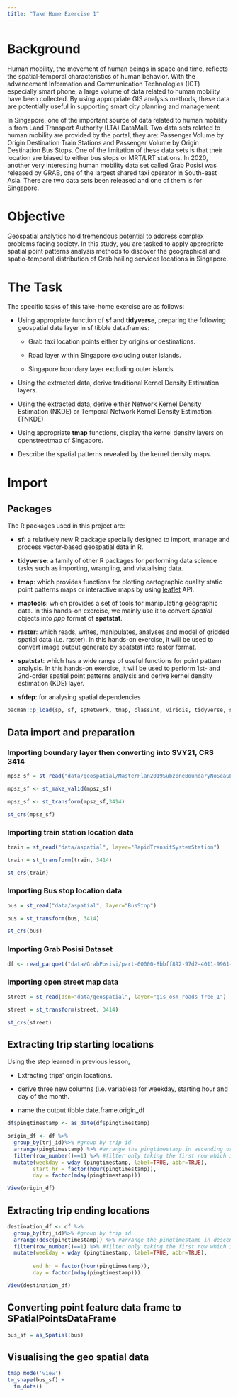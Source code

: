 ```yaml
---
title: "Take Home Exercise 1"
---
```


# Background

Human mobility, the movement of human beings in space and time, reflects the spatial-temporal characteristics of human behavior. With the advancement Information and Communication Technologies (ICT) especially smart phone, a large volume of data related to human mobility have been collected. By using appropriate GIS analysis methods, these data are potentially useful in supporting smart city planning and management.

In Singapore, one of the important source of data related to human mobility is from Land Transport Authority (LTA) DataMall. Two data sets related to human mobility are provided by the portal, they are: Passenger Volume by Origin Destination Train Stations and Passenger Volume by Origin Destination Bus Stops. One of the limitation of these data sets is that their location are biased to either bus stops or MRT/LRT stations. In 2020, another very interesting human mobility data set called Grab Posisi was released by GRAB, one of the largest shared taxi operator in South-east Asia. There are two data sets been released and one of them is for Singapore.

# Objective

Geospatial analytics hold tremendous potential to address complex problems facing society. In this study, you are tasked to apply appropriate spatial point patterns analysis methods to discover the geographical and spatio-temporal distribution of Grab hailing services locations in Singapore.

# **The Task**

The specific tasks of this take-home exercise are as follows:

-   Using appropriate function of **sf** and **tidyverse**, preparing the following geospatial data layer in sf tibble data.frames:

    -   Grab taxi location points either by origins or destinations.

    -   Road layer within Singapore excluding outer islands.

    -   Singapore boundary layer excluding outer islands

-   Using the extracted data, derive traditional Kernel Density Estimation layers.

-   Using the extracted data, derive either Network Kernel Density Estimation (NKDE) or Temporal Network Kernel Density Estimation (TNKDE)

-   Using appropriate **tmap** functions, display the kernel density layers on openstreetmap of Singapore.

-   Describe the spatial patterns revealed by the kernel density maps.

# Import

## Packages

The R packages used in this project are:

-   **sf**: a relatively new R package specially designed to import, manage and process vector-based geospatial data in R.

-   **tidyverse**: a family of other R packages for performing data science tasks such as importing, wrangling, and visualising data.

-   **tmap**: which provides functions for plotting cartographic quality static point patterns maps or interactive maps by using [leaflet](https://leafletjs.com/) API.

-   **maptools**: which provides a set of tools for manipulating geographic data. In this hands-on exercise, we mainly use it to convert *Spatial* objects into *ppp* format of **spatstat**.

-   **raster**: which reads, writes, manipulates, analyses and model of gridded spatial data (i.e. raster). In this hands-on exercise, it will be used to convert image output generate by spatstat into raster format.

-   **spatstat**: which has a wide range of useful functions for point pattern analysis. In this hands-on exercise, it will be used to perform 1st- and 2nd-order spatial point patterns analysis and derive kernel density estimation (KDE) layer.

-   **sfdep**: for analysing spatial dependencies

```r
pacman::p_load(sp, sf, spNetwork, tmap, classInt, viridis, tidyverse, spatstat, sfdep, raster, maptools, arrow, lubridate)
```

## Data import and preparation

### Importing boundary layer then converting into SVY21, CRS 3414

```r

mpsz_sf = st_read("data/geospatial/MasterPlan2019SubzoneBoundaryNoSeaGEOJSON.geojson")

```

```r
mpsz_sf <- st_make_valid(mpsz_sf)
```

```r
mpsz_sf <- st_transform(mpsz_sf,3414)

```

```r
st_crs(mpsz_sf)
```

### Importing train station location data

```r

train = st_read("data/aspatial", layer="RapidTransitSystemStation")

```

```r
train = st_transform(train, 3414)
```

```r
st_crs(train)
```

### Importing Bus stop location data

```r
bus = st_read("data/aspatial", layer="BusStop")
```

```r
bus = st_transform(bus, 3414)
```

```r
st_crs(bus)
```

### Importing Grab Posisi Dataset

```r
df <- read_parquet("data/GrabPosisi/part-00000-8bbff892-97d2-4011-9961-703e38972569.c000.snappy.parquet")

```

### Importing open street map data

```r
street = st_read(dsn="data/geospatial", layer="gis_osm_roads_free_1")


```

```r

street = st_transform(street, 3414)
```

```r
st_crs(street)
```

## Extracting trip starting locations

Using the step learned in previous lesson,

-   Extracting trips' origin locations.

-   derive three new columns (i.e. variables) for weekday, starting hour and day of the month.

-   name the output tibble date.frame.origin_df

```r

df$pingtimestamp <- as_date(df$pingtimestamp)
```

```r
origin_df <- df %>%
  group_by(trj_id)%>% #group by trip id
  arrange(pingtimestamp) %>% #arrange the pingtimestamp in ascending order
  filter(row_number()==1) %>% #filter only taking the first row which is the start point (origin)
  mutate(weekday = wday (pingtimestamp, label=TRUE, abbr=TRUE),
        start_hr = factor(hour(pingtimestamp)),
        day = factor(mday(pingtimestamp)))

View(origin_df)

```

## Extracting trip ending locations

```r

destination_df <- df %>%
  group_by(trj_id)%>% #group by trip id
  arrange(desc(pingtimestamp)) %>% #arrange the pingtimestamp in descending order
  filter(row_number()==1) %>% #filter only taking the first row which is the start point (destination)
  mutate(weekday = wday (pingtimestamp, label=TRUE, abbr=TRUE),
         
        end_hr = factor(hour(pingtimestamp)),
        day = factor(mday(pingtimestamp)))

View(destination_df)
```

## Converting point feature data frame to SPatialPointsDataFrame

```r
bus_sf = as_Spatial(bus)

```

## Visualising the geo spatial data
```r
tmap_mode('view')
tm_shape(bus_sf) +
  tm_dots()
```
